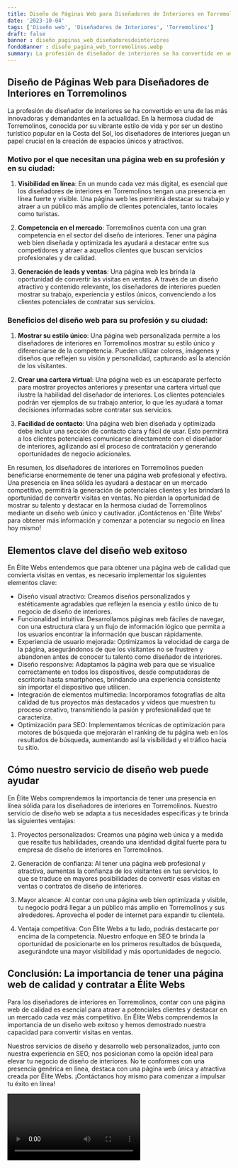 ```yaml
---
title: Diseño de Páginas Web para Diseñadores de Interiores en Torremolinos
date: '2023-10-04'
tags: ['Diseño web', 'Diseñadores de Interiores', 'Torremolinos']
draft: false
banner : diseño_paginas_web_diseñadoresdeinteriores
fondoBanner : diseño_pagina_web_torremolinos.webp
summary: La profesión de diseñador de interiores se ha convertido en una de las más innovadoras y demandantes en la actualidad. En la hermosa ciudad de Torremolinos, conocida por su vibrante estilo de vida y por ser un destino turístico popular en la Costa del Sol, los diseñadores de interiores juegan un papel crucial en la creación de espacios únicos y atractivos. 
---
```


## Diseño de Páginas Web para Diseñadores de Interiores en Torremolinos

La profesión de diseñador de interiores se ha convertido en una de las más innovadoras y demandantes en la actualidad. En la hermosa ciudad de Torremolinos, conocida por su vibrante estilo de vida y por ser un destino turístico popular en la Costa del Sol, los diseñadores de interiores juegan un papel crucial en la creación de espacios únicos y atractivos. 

### Motivo por el que necesitan una página web en su profesión y en su ciudad:

1. **Visibilidad en línea**: En un mundo cada vez más digital, es esencial que los diseñadores de interiores en Torremolinos tengan una presencia en línea fuerte y visible. Una página web les permitirá destacar su trabajo y atraer a un público más amplio de clientes potenciales, tanto locales como turistas.

2. **Competencia en el mercado**: Torremolinos cuenta con una gran competencia en el sector del diseño de interiores. Tener una página web bien diseñada y optimizada les ayudará a destacar entre sus competidores y atraer a aquellos clientes que buscan servicios profesionales y de calidad.

3. **Generación de leads y ventas**: Una página web les brinda la oportunidad de convertir las visitas en ventas. A través de un diseño atractivo y contenido relevante, los diseñadores de interiores pueden mostrar su trabajo, experiencia y estilos únicos, convenciendo a los clientes potenciales de contratar sus servicios.

### Beneficios del diseño web para su profesión y su ciudad:

1. **Mostrar su estilo único**: Una página web personalizada permite a los diseñadores de interiores en Torremolinos mostrar su estilo único y diferenciarse de la competencia. Pueden utilizar colores, imágenes y diseños que reflejen su visión y personalidad, capturando así la atención de los visitantes.

2. **Crear una cartera virtual**: Una página web es un escaparate perfecto para mostrar proyectos anteriores y presentar una cartera virtual que ilustre la habilidad del diseñador de interiores. Los clientes potenciales podrán ver ejemplos de su trabajo anterior, lo que les ayudará a tomar decisiones informadas sobre contratar sus servicios.

3. **Facilidad de contacto**: Una página web bien diseñada y optimizada debe incluir una sección de contacto clara y fácil de usar. Esto permitirá a los clientes potenciales comunicarse directamente con el diseñador de interiores, agilizando así el proceso de contratación y generando oportunidades de negocio adicionales.

En resumen, los diseñadores de interiores en Torremolinos pueden beneficiarse enormemente de tener una página web profesional y efectiva. Una presencia en línea sólida les ayudará a destacar en un mercado competitivo, permitirá la generación de potenciales clientes y les brindará la oportunidad de convertir visitas en ventas. No pierdan la oportunidad de mostrar su talento y destacar en la hermosa ciudad de Torremolinos mediante un diseño web único y cautivador. ¡Contáctenos en 'Élite Webs' para obtener más información y comenzar a potenciar su negocio en línea hoy mismo!

<GifSeo />

<Cta />

## Elementos clave del diseño web exitoso

En Élite Webs entendemos que para obtener una página web de calidad que convierta visitas en ventas, es necesario implementar los siguientes elementos clave:

- Diseño visual atractivo: Creamos diseños personalizados y estéticamente agradables que reflejen la esencia y estilo único de tu negocio de diseño de interiores.
- Funcionalidad intuitiva: Desarrollamos páginas web fáciles de navegar, con una estructura clara y un flujo de información lógico que permita a los usuarios encontrar la información que buscan rápidamente.
- Experiencia de usuario mejorada: Optimizamos la velocidad de carga de la página, asegurándonos de que los visitantes no se frustren y abandonen antes de conocer tu talento como diseñador de interiores.
- Diseño responsive: Adaptamos la página web para que se visualice correctamente en todos los dispositivos, desde computadoras de escritorio hasta smartphones, brindando una experiencia consistente sin importar el dispositivo que utilicen.
- Integración de elementos multimedia: Incorporamos fotografías de alta calidad de tus proyectos más destacados y vídeos que muestren tu proceso creativo, transmitiendo la pasión y profesionalidad que te caracteriza.
- Optimización para SEO: Implementamos técnicas de optimización para motores de búsqueda que mejorarán el ranking de tu página web en los resultados de búsqueda, aumentando así la visibilidad y el tráfico hacia tu sitio.

## Cómo nuestro servicio de diseño web puede ayudar

En Élite Webs comprendemos la importancia de tener una presencia en línea sólida para los diseñadores de interiores en Torremolinos. Nuestro servicio de diseño web se adapta a tus necesidades específicas y te brinda las siguientes ventajas:

1. Proyectos personalizados: Creamos una página web única y a medida que resalte tus habilidades, creando una identidad digital fuerte para tu empresa de diseño de interiores en Torremolinos.

2. Generación de confianza: Al tener una página web profesional y atractiva, aumentas la confianza de los visitantes en tus servicios, lo que se traduce en mayores posibilidades de convertir esas visitas en ventas o contratos de diseño de interiores.

3. Mayor alcance: Al contar con una página web bien optimizada y visible, tu negocio podrá llegar a un público más amplio en Torremolinos y sus alrededores. Aprovecha el poder de internet para expandir tu clientela.

4. Ventaja competitiva: Con Élite Webs a tu lado, podrás destacarte por encima de la competencia. Nuestro enfoque en SEO te brinda la oportunidad de posicionarte en los primeros resultados de búsqueda, asegurándote una mayor visibilidad y más oportunidades de negocio.

## Conclusión: La importancia de tener una página web de calidad y contratar a Élite Webs

Para los diseñadores de interiores en Torremolinos, contar con una página web de calidad es esencial para atraer a potenciales clientes y destacar en un mercado cada vez más competitivo. En Élite Webs comprendemos la importancia de un diseño web exitoso y hemos demostrado nuestra capacidad para convertir visitas en ventas.

Nuestros servicios de diseño y desarrollo web personalizados, junto con nuestra experiencia en SEO, nos posicionan como la opción ideal para elevar tu negocio de diseño de interiores. No te conformes con una presencia genérica en línea, destaca con una página web única y atractiva creada por Élite Webs. ¡Contáctanos hoy mismo para comenzar a impulsar tu éxito en línea!

<Video />

<CtaBot job='Diseñadores de Interiores' city='Torremolinos'/>

<Gmaps query='Torremolinos+españa+maps' />